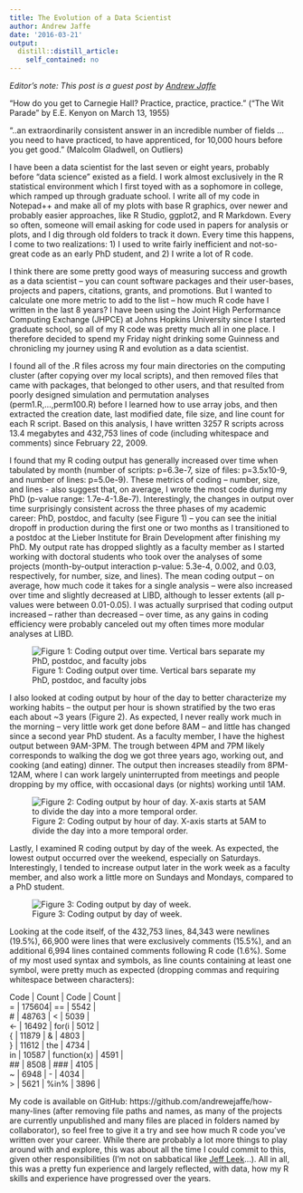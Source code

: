 ```yaml
---
title: The Evolution of a Data Scientist
author: Andrew Jaffe
date: '2016-03-21'
output:
  distill::distill_article:
    self_contained: no
---
```



_Editor's note: This post is a guest post by [Andrew Jaffe](http://aejaffe.com)_

"How do you get to Carnegie Hall? Practice, practice, practice." ("The Wit Parade" by E.E. Kenyon on March 13, 1955)

"..an extraordinarily consistent answer in an incredible number of fields ... you need to have practiced, to have apprenticed, for 10,000 hours before you get good."  (Malcolm Gladwell, on Outliers)

I have been a data scientist for the last seven or eight years, probably before "data science" existed as a field. I work almost exclusively in the R statistical environment which I first toyed with as a sophomore in college, which ramped up through graduate school. I write all of my code in Notepad++ and make all of my plots with base R graphics, over newer and probably easier approaches, like R Studio, ggplot2, and R Markdown. Every so often, someone will email asking for code used in papers for analysis or plots, and I dig through old folders to track it down. Every time this happens, I come to two realizations: 1) I used to write fairly inefficient and not-so-great code as an early PhD student, and 2) I write a lot of R code.

I think there are some pretty good ways of measuring success and growth as a data scientist – you can count software packages and their user-bases, projects and papers, citations, grants, and promotions. But I wanted to calculate one more metric to add to the list – how much R code have I written in the last 8 years? I have been using the Joint High Performance Computing Exchange (JHPCE) at Johns Hopkins University since I started graduate school, so all of my R code was pretty much all in one place. I therefore decided to spend my Friday night drinking some Guinness and chronicling my journey using R and evolution as a data scientist. 

I found all of the .R files across my four main directories on the computing cluster (after copying over my local scripts), and then removed files that came with packages, that belonged to other users, and that resulted from poorly designed simulation and permutation analyses (perm1.R,...,perm100.R) before I learned how to use array jobs, and then extracted the creation date, last modified date, file size, and line count for each R script. Based on this analysis, I have written 3257 R scripts across 13.4 megabytes and 432,753 lines of code (including whitespace and comments) since February 22, 2009. 

I found that my R coding output has generally increased over time when tabulated by month (number of scripts: p=6.3e-7, size of files: p=3.5x10-9, and number of lines: p=5.0e-9). These metrics of coding – number, size, and lines - also suggest that, on average, I wrote the most code during my PhD (p-value range: 1.7e-4-1.8e-7). Interestingly, the changes in output over time surprisingly consistent across the three phases of my academic career: PhD, postdoc, and faculty (see Figure 1) – you can see the initial dropoff in production during the first one or two months as I transitioned to a postdoc at the Lieber Institute for Brain Development after finishing my PhD. My output rate has dropped slightly as a faculty member as I started working with doctoral students who took over the analyses of some projects (month-by-output interaction p-value: 5.3e-4, 0.002, and 0.03, respectively, for number, size, and lines). The mean coding output – on average, how much code it takes for a single analysis – were also increased over time and slightly decreased at LIBD, although to lesser extents (all p-values were between 0.01-0.05). I was actually surprised that coding output increased – rather than decreased – over time, as any gains in coding efficiency were probably canceled out my often times more modular analyses at LIBD.

![Figure 1: Coding output over time. Vertical bars separate my PhD, postdoc, and faculty jobs](https://raw.githubusercontent.com/simplystats/simplystats.github.io/master/_images/2016-03-21/sizeVsMonth_rCode.jpg)

I also looked at coding output by hour of the day to better characterize my working habits – the output per hour is shown stratified by the two eras each about ~3 years (Figure 2). As expected, I never really work much in the morning – very little work get done before 8AM – and little has changed since a second year PhD student. As a faculty member, I have the highest output between 9AM-3PM. The trough between 4PM and 7PM likely corresponds to walking the dog we got three years ago, working out, and cooking (and eating) dinner. The output then increases steadily from 8PM-12AM, where I can work largely uninterrupted from meetings and people dropping by my office, with occasional days (or nights) working until 1AM. 

![Figure 2: Coding output by hour of day. X-axis starts at 5AM to divide the day into a more temporal order.](https://raw.githubusercontent.com/simplystats/simplystats.github.io/master/_images/2016-03-21/sizeVsHour_rCode.jpg)

Lastly, I examined R coding output by day of the week. As expected, the lowest output occurred over the weekend, especially on Saturdays. Interestingly, I tended to increase output later in the work week as a faculty member, and also work a little more on Sundays and Mondays, compared to a PhD student. 

![Figure 3: Coding output by day of week.](https://raw.githubusercontent.com/simplystats/simplystats.github.io/master/_images/2016-03-21/sizeVsDay_rCode.jpg)

Looking at the code itself, of the 432,753 lines, 84,343 were newlines (19.5%), 66,900 were lines that were exclusively comments (15.5%), and an additional 6,994 lines contained comments following R code (1.6%). Some of my most used syntax and symbols, as line counts containing at least one symbol, were pretty much as expected (dropping commas and requiring whitespace between characters):

| Code	| Count	| Code	| Count | 
| =	| 175604| == | 5542 | 
| #	| 48763	| < | 5039 | 
| <- | 16492 | for(i | 5012 | 
| {	| 11879 | & | 4803 |
| }	| 11612	| the | 4734 |
| in | 10587 |	function(x)	| 4591 |
| ## | 8508	| ### | 4105 |
| ~	| 6948	| -	| 4034 |
| >	| 5621 | %in% | 3896 | 

My code is available on GitHub: https://github.com/andrewejaffe/how-many-lines (after removing file paths and names, as many of the projects are currently unpublished and many files are placed in folders named by collaborator), so feel free to give it a try and see how much R code you’ve written over your career. While there are probably a lot more things to play around with and explore, this was about all the time I could commit to this, given other responsibilities (I’m not on sabbatical like [Jeff Leek](http://jtleek.com)...). All in all, this was a pretty fun experience and largely reflected, with data, how my R skills and experience have progressed over the years.

